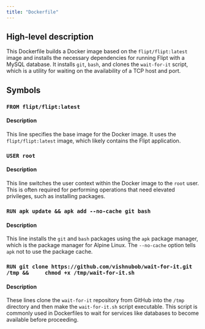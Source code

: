 ```yaml
---
title: "Dockerfile"
---
```


## High-level description
This Dockerfile builds a Docker image based on the `flipt/flipt:latest` image and installs the necessary dependencies for running Flipt with a MySQL database. It installs `git`, `bash`, and clones the `wait-for-it` script, which is a utility for waiting on the availability of a TCP host and port.

## Symbols
### `FROM flipt/flipt:latest`
#### Description
This line specifies the base image for the Docker image. It uses the `flipt/flipt:latest` image, which likely contains the Flipt application.

### `USER root`
#### Description
This line switches the user context within the Docker image to the `root` user. This is often required for performing operations that need elevated privileges, such as installing packages.

### `RUN apk update && apk add --no-cache git bash`
#### Description
This line installs the `git` and `bash` packages using the `apk` package manager, which is the package manager for Alpine Linux. The `--no-cache` option tells `apk` not to use the package cache.

### `RUN git clone https://github.com/vishnubob/wait-for-it.git /tmp &&     chmod +x /tmp/wait-for-it.sh`
#### Description
These lines clone the `wait-for-it` repository from GitHub into the `/tmp` directory and then make the `wait-for-it.sh` script executable. This script is commonly used in Dockerfiles to wait for services like databases to become available before proceeding. 
